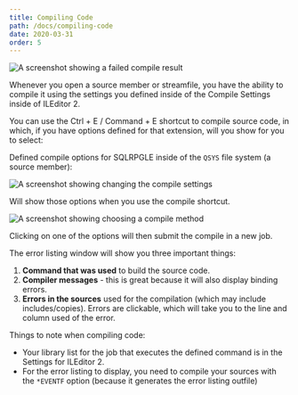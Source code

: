 ```yaml
---
title: Compiling Code
path: /docs/compiling-code
date: 2020-03-31
order: 5
---
```


![A screenshot showing a failed compile result](./compiling-1.png)

Whenever you open a source member or streamfile, you have the ability to compile it using the settings you defined inside of the Compile Settings inside of ILEditor 2.

You can use the Ctrl + E / Command + E shortcut to compile source code, in which, if you have options defined for that extension, will you show for you to select:

Defined compile options for SQLRPGLE inside of the `QSYS` file system (a source member):

![A screenshot showing changing the compile settings](./compiling-2.png)

Will show those options when you use the compile shortcut.

![A screenshot showing choosing a compile method](./compiling-3.png)

Clicking on one of the options will then submit the compile in a new job.

The error listing window will show you three important things:

1. **Command that was used** to build the source code.
2. **Compiler messages** - this is great because it will also display binding errors.
3. **Errors in the sources** used for the compilation (which may include includes/copies). Errors are clickable, which will take you to the line and column used of the error.

Things to note when compiling code:

- Your library list for the job that executes the defined command is in the Settings for ILEditor 2.
- For the error listing to display, you need to compile your sources with the `*EVENTF` option (because it generates the error listing outfile)
